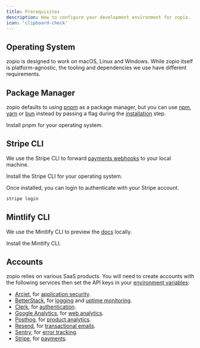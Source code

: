 ```yaml
---
title: Prerequisites
description: How to configure your development environment for zopio.
icon: 'clipboard-check'
---
```


## Operating System

zopio is designed to work on macOS, Linux and Windows. While zopio itself is platform-agnostic, the tooling and dependencies we use have different requirements.

## Package Manager

zopio defaults to using [pnpm](https://pnpm.io/) as a package manager, but you can use [npm](https://www.npmjs.com/), [yarn](https://yarnpkg.com/) or [bun](https://bun.sh/) instead by passing a flag during the [installation](/setup/installation) step.

<Card title="Install pnpm" icon="bolt" href="https://pnpm.io/installation" horizontal>
  Install pnpm for your operating system.
</Card>

## Stripe CLI

We use the Stripe CLI to forward [payments webhooks](/packages/payments#webhooks) to your local machine.

<Card title="Install the Stripe CLI" icon="bolt" href="https://docs.stripe.com/stripe-cli" horizontal>
  Install the Stripe CLI for your operating system.
</Card>

Once installed, you can login to authenticate with your Stripe account.

```sh Terminal
stripe login
```

## Mintlify CLI

We use the Mintlify CLI to preview the [docs](/apps/docs) locally.

<Card title="Install the Mintlify CLI" icon="bolt" href="https://mintlify.com/docs/development" horizontal>
  Install the Mintlify CLI.
</Card>

## Accounts

zopio relies on various SaaS products. You will need to create accounts with the following services then set the API keys in your [environment variables](/env):

- [Arcjet](https://arcjet.com), for [application security](/packages/security/application).
- [BetterStack](https://betterstack.com), for [logging](/packages/observability/logging) and [uptime monitoring](/packages/observability/uptime).
- [Clerk](https://clerk.com), for [authentication](/packages/authentication).
- [Google Analytics](https://developers.google.com/analytics), for [web analytics](/packages/analytics/web).
- [Posthog](https://posthog.com), for [product analytics](/packages/analytics/product).
- [Resend](https://resend.com), for [transactional emails](/packages/email).
- [Sentry](https://sentry.io), for [error tracking](/packages/observability/error-capture).
- [Stripe](https://stripe.com), for [payments](/packages/payments).
